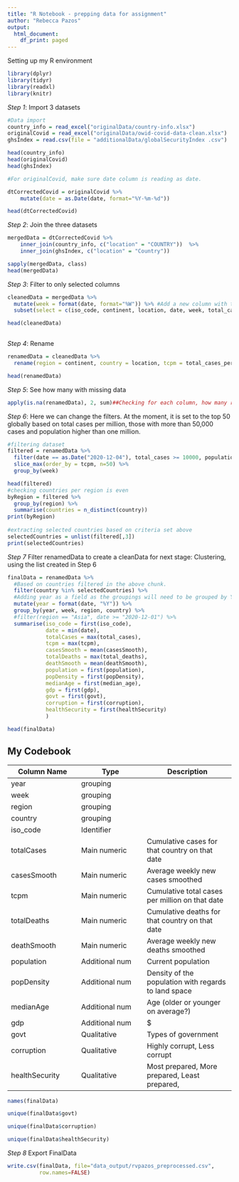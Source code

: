 ```yaml
---
title: "R Notebook - prepping data for assignment"
author: "Rebecca Pazos"
output:
  html_document:
    df_print: paged
---
```

Setting up my R environment

```r
library(dplyr)
library(tidyr)
library(readxl)
library(knitr)
```

*Step 1*: Import 3 datasets

```r

#Data import
country_info = read_excel("originalData/country-info.xlsx")
originalCovid = read_excel("originalData/owid-covid-data-clean.xlsx")
ghsIndex = read.csv(file = "additionalData/globalSecurityIndex .csv")

head(country_info)
head(originalCovid)
head(ghsIndex)
```

```r
#For originalCovid, make sure date column is reading as date.

dtCorrectedCovid = originalCovid %>%
    mutate(date = as.Date(date, format="%Y-%m-%d"))

head(dtCorrectedCovid)

```

*Step 2*: Join the three datasets

```r
mergedData = dtCorrectedCovid %>%
    inner_join(country_info, c("location" = "COUNTRY"))  %>%
    inner_join(ghsIndex, c("location" = "Country"))

sapply(mergedData, class)
head(mergedData)

```

*Step 3*: Filter to only selected columns

```r
cleanedData = mergedData %>%
  mutate(week = format(date, format="%W")) %>% #Add a new column with the 'week' number
  subset(select = c(iso_code, continent, location, date, week, total_cases, total_cases_per_million, new_cases_smoothed, total_deaths, new_deaths_smoothed, reproduction_rate, population, population_density, median_age, gdp_per_capita, Government_Type, Corruption_preception, category))

head(cleanedData)
   
```
*Step 4*: Rename

```r
renamedData = cleanedData %>%
  rename(region = continent, country = location, tcpm = total_cases_per_million, rRate = reproduction_rate, popDensity = population_density, gdp = gdp_per_capita, govt = Government_Type, corruption = Corruption_preception, healthSecurity = category, casesSmooth = new_cases_smoothed, deathSmooth = new_deaths_smoothed)

head(renamedData)
```

*Step 5*: See how many with missing data
```r
apply(is.na(renamedData), 2, sum)##Checking for each column, how many rows are NAs? 
```

*Step 6*: Here we can change the filters. At the moment, it is set to the top 50 globally based on total cases per million, those with more than 50,000 cases and population higher than one million.

```r
#filtering dataset
filtered = renamedData %>%
  filter(date == as.Date("2020-12-04"), total_cases >= 10000, population >= 1000000) %>%
  slice_max(order_by = tcpm, n=50) %>%
  group_by(week)

head(filtered)
#checking countries per region is even
byRegion = filtered %>% 
  group_by(region) %>%
  summarise(countries = n_distinct(country))
print(byRegion)
  
#extracting selected countries based on criteria set above
selectedCountries = unlist(filtered[,3])
print(selectedCountries)
```

*Step 7* Filter renamedData to create a cleanData for next stage: Clustering, using the list created in Step 6
```r
finalData = renamedData %>%
  #Based on countries filtered in the above chunk.
  filter(country %in% selectedCountries) %>% 
  #Adding year as a field as the groupings will need to be grouped by Year > Week, not just Week.
  mutate(year = format(date, "%Y")) %>%
  group_by(year, week, region, country) %>%
  #filter(region == "Asia", date >= "2020-12-01") %>%
  summarise(iso_code = first(iso_code),
            date = min(date),
            totalCases = max(total_cases),
            tcpm = max(tcpm), 
            casesSmooth = mean(casesSmooth), 
            totalDeaths = max(total_deaths), 
            deathSmooth = mean(deathSmooth), 
            population = first(population), 
            popDensity = first(popDensity), 
            medianAge = first(median_age), 
            gdp = first(gdp),
            govt = first(govt),
            corruption = first(corruption),
            healthSecurity = first(healthSecurity)
            )

head(finalData)
```

## My Codebook

Column Name     | Type           | Description
--------------- | -------------- | -------------------
year            | grouping       |
week            | grouping       |
region          | grouping       |
country         | grouping       |
iso_code        | Identifier     |
totalCases      | Main numeric   | Cumulative cases for that country on that date
casesSmooth     | Main numeric   | Average weekly new cases smoothed
tcpm            | Main numeric   | Cumulative total cases per million on that date
totalDeaths     | Main numeric   | Cumulative deaths for that country on that date
deathSmooth     | Main numeric   | Average weekly new deaths smoothed
population      | Additional num | Current population
popDensity      | Additional num | Density of the population with regards to land space
medianAge       | Additional num | Age (older or younger on average?)
gdp             | Additional num | $
govt            | Qualitative    | Types of government
corruption      | Qualitative    | Highly corrupt, Less corrupt
healthSecurity  | Qualitative    | Most prepared, More prepared, Least prepared, 

```r
names(finalData)

unique(finalData$govt)

unique(finalData$corruption)

unique(finalData$healthSecurity)
```

*Step 8* Export FinalData
```r
write.csv(finalData, file="data_output/rvpazos_preprocessed.csv",
          row.names=FALSE)
```

